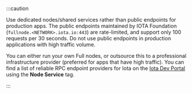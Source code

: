 :::caution

Use dedicated nodes/shared services rather than public endpoints for production apps. The public endpoints maintained by IOTA Foundation (`fullnode.<NETWORK>.iota.io:443`) are rate-limited, and support only 100 requests per 30 seconds. Do not use public endpoints in production applications with high traffic volume.

You can either run your own Full nodes, or outsource this to a professional infrastructure provider (preferred for apps that have high traffic). You can find a list of reliable RPC endpoint providers for Iota on the [Iota Dev Portal](https://iota.org/developers#dev-tools) using the **Node Service** tag.

:::